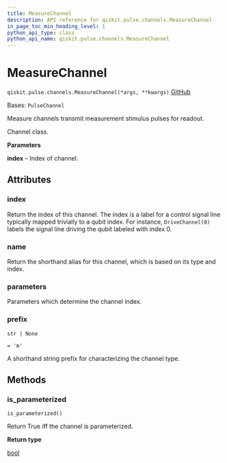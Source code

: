 ```yaml
---
title: MeasureChannel
description: API reference for qiskit.pulse.channels.MeasureChannel
in_page_toc_min_heading_level: 1
python_api_type: class
python_api_name: qiskit.pulse.channels.MeasureChannel
---
```


# MeasureChannel

<span id="qiskit.pulse.channels.MeasureChannel" />

`qiskit.pulse.channels.MeasureChannel(*args, **kwargs)` [GitHub](https://github.com/qiskit/qiskit/tree/stable/0.25/qiskit/pulse/channels.py "view source code")

Bases: `PulseChannel`

Measure channels transmit measurement stimulus pulses for readout.

Channel class.

**Parameters**

**index** – Index of channel.

## Attributes

<span id="qiskit.pulse.channels.MeasureChannel.index" />

### index

Return the index of this channel. The index is a label for a control signal line typically mapped trivially to a qubit index. For instance, `DriveChannel(0)` labels the signal line driving the qubit labeled with index 0.

<span id="qiskit.pulse.channels.MeasureChannel.name" />

### name

Return the shorthand alias for this channel, which is based on its type and index.

<span id="qiskit.pulse.channels.MeasureChannel.parameters" />

### parameters

Parameters which determine the channel index.

<span id="qiskit.pulse.channels.MeasureChannel.prefix" />

### prefix

`str | None`

`= 'm'`

A shorthand string prefix for characterizing the channel type.

## Methods

### is\_parameterized

<span id="qiskit.pulse.channels.MeasureChannel.is_parameterized" />

`is_parameterized()`

Return True iff the channel is parameterized.

**Return type**

[bool](https://docs.python.org/3/library/functions.html#bool "(in Python v3.12)")


